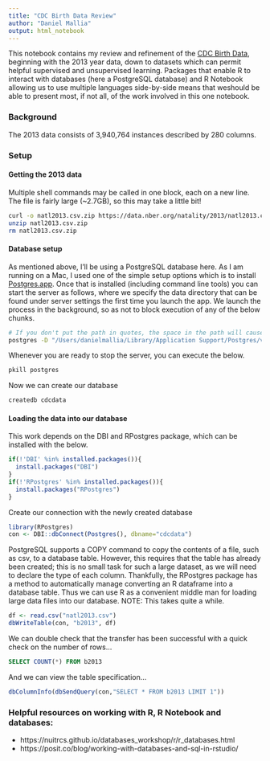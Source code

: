 ```yaml
---
title: "CDC Birth Data Review"
author: "Daniel Mallia"
output: html_notebook
---
```


This notebook contains my review and refinement of the [CDC Birth Data](
https://www.cdc.gov/nchs/data_access/Vitalstatsonline.htm), beginning with the
2013 year data, down to datasets which can permit helpful supervised and
unsupervised learning. Packages that enable R to interact with databases (here
a PostgreSQL database) and R Notebook allowing us to use multiple languages
side-by-side means that weshould be able to present most, if not all, of the
work involved in this one notebook.

### Background

The 2013 data consists of 3,940,764 instances described by 280 columns.

### Setup
#### Getting the 2013 data
Multiple shell commands may be called in one block, each on a new line. The file
is fairly large (~2.7GB), so this may take a little bit!
```zsh
curl -o natl2013.csv.zip https://data.nber.org/natality/2013/natl2013.csv.zip
unzip natl2013.csv.zip
rm natl2013.csv.zip
```

#### Database setup
As mentioned above, I'll be using a PostgreSQL database here. As I am running on
a Mac, I used one of the simple setup options which is to install
[Postgres.app](https://postgresapp.com). Once that is installed (including
command line tools) you can start the server as follows, where we specify the
data directory that can be found under server settings the first time you launch
the app. We launch the process in the background, so as not to block execution
of any of the below chunks.
```zsh
# If you don't put the path in quotes, the space in the path will cause issues
postgres -D "/Users/danielmallia/Library/Application Support/Postgres/var-15" &
```

Whenever you are ready to stop the server, you can execute the below.
```zsh
pkill postgres
```

Now we can create our database
```zsh
createdb cdcdata
```


#### Loading the data into our database
This work depends on the DBI and RPostgres package, which can be installed with
the below.
```r
if(!'DBI' %in% installed.packages()){
  install.packages("DBI")
}
if(!'RPostgres' %in% installed.packages()){
  install.packages("RPostgres")
}
```

Create our connection with the newly created database
```r
library(RPostgres)
con <- DBI::dbConnect(Postgres(), dbname="cdcdata")
```

PostgreSQL supports a COPY command to copy the contents of a file, such as csv,
to a database table. However, this requires that the table has already been
created; this is no small task for such a large dataset, as we will need to
declare the type of each column. Thankfully, the RPostgres package has
a method to automatically manage converting an R dataframe into a database
table. Thus we can use R as a convenient middle man for loading large data files
into our database. NOTE: This takes quite a while.
```r
df <- read.csv("natl2013.csv")
dbWriteTable(con, "b2013", df)
```

We can double check that the transfer has been successful with a quick check
on the number of rows...
```sql
SELECT COUNT(*) FROM b2013
```
And we can view the table specification...
```r
dbColumnInfo(dbSendQuery(con,"SELECT * FROM b2013 LIMIT 1"))
```


### Helpful resources on working with R, R Notebook and databases:
- https://nuitrcs.github.io/databases_workshop/r/r_databases.html
- https://posit.co/blog/working-with-databases-and-sql-in-rstudio/


